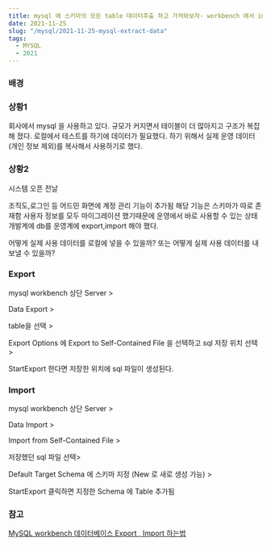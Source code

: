 ```yaml
---
title: mysql 에 스키마의 모든 table 데이터추출 하고 가져와보자- workbench 에서 import export
date: 2021-11-25
slug: "/mysql/2021-11-25-mysql-extract-data"
tags:
  - MYSQL
  - 2021
---
```



### 배경

### 상황1
회사에서 mysql 을 사용하고 있다.
규모가 커지면서 테이블이 더 많아지고 구조가 복잡해 졌다.
로컬에서 테스트를 하기에 데이터가 필요했다.
하기 위해서 실제 운영 데이터(개인 정보 제외)를 복사해서 사용하기로 했다.

### 상황2
시스템 오픈 전날

조직도,로그인 등 어드민 화면에 계정 관리 기능이 추가됨
해당 기능은 스키마가 따로 존재함
사용자 정보를 모두 마이그레이션 했기때문에 운영에서 바로 사용할 수 있는 상태
개발계에 db를 운영계에 export,import 해야 했다.


어떻게 실제 사용 데이터를 로컬에 넣을 수 있을까?
또는
어떻게 실제 사용 데이터를 내보낼 수 있을까?

### Export
mysql workbench 상단 Server >

Data Export > 
 
table을 선택 >
 
Export Options 에 Export to Self-Contained File 을 선택하고 sql 저장 위치 선택 >
 
StartExport 한다면 저장한 위치에 sql 파일이 생성된다.

### Import
mysql workbench 상단 Server >

Data Import > 

Import from Self-Contained File > 

저장했던 sql 파일 선택>

Default Target Schema 에 스키마 지정 (New 로 새로 생성 가능) >

StartExport 클릭하면 지정한 Schema 에 Table 추가됨 

### 참고

[MySQL workbench 데이터베이스 Export , Import 하는법](https://qjadud22.tistory.com/6)